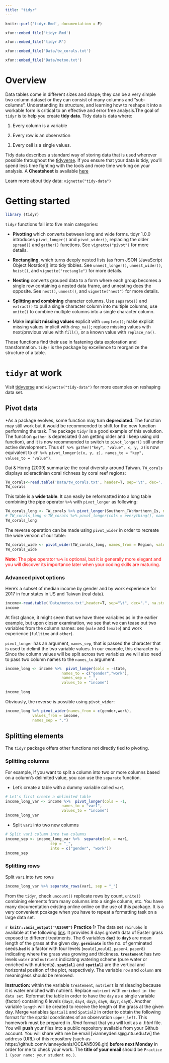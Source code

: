 ```yaml
---
title: "tidyr"
---
```


```r
knitr::purl('tidyr.Rmd', documentation = F)
```


```r
xfun::embed_file('tidyr.Rmd')
```

```r
xfun::embed_file('tidyr.R')
```

```r
xfun::embed_file('Data/tw_corals.txt')
```


```r
xfun::embed_file('Data/metoo.txt')
```

# Overview

Data tables come in different sizes and shape; they can be a very simple two column dataset or they can consist of many columns and “sub-columns”. Understanding its structure, and learning how to reshape it into a workable form is critical to an effective and error free analysis.The goal of `tidyr` is to help you create **tidy data**. Tidy data is data where:

1. Every column is a variable 

2. Every row is an observation

3. Every cell is a single values.

Tidy data describes a standard way of storing data that is used wherever possible throughout the [tidyverse](https://www.tidyverse.org/). If you ensure that your data is tidy, you’ll spend less time fighting with the tools and more time working on your analysis. A **Cheatsheet** is available [here](https://github.com/rstudio/cheatsheets/blob/master/data-import.pdf)

Learn more about tidy data: `vignette("tidy-data")`


# Getting started

```r
library (tidyr)
```

`tidyr` functions fall into five main categories:


- **Pivotting** which converts between long and wide forms. tidyr 1.0.0 introduces `pivot_longer()` and `pivot_wider()`, replacing the older `spread()` and `gather()` functions. See `vignette("pivot")` for more details.

- **Rectangling**, which turns deeply nested lists (as from JSON [JavaScript Object Notation]) into tidy tibbles. See `unnest_longer()`, `unnest_wider()`, `hoist()`, and `vignette("rectangle")` for more details.

- **Nesting** converts grouped data to a form where each group becomes a single row containing a nested data frame, and unnesting does the opposite. See `nest()`, `unnest()`, and `vignette("nest")` for more details.

- **Splitting and combining** character columns. Use `separate()` and `extract()` to pull a single character column into multiple columns; use `unite()` to combine multiple columns into a single character column.

- Make **implicit missing values** explicit with `complete()`; make explicit missing values implicit with `drop_na()`; replace missing values with next/previous value with `fill()`, or a known value with `replace_na()`.


Those functions find their use in fastening  data exploration and transformation.
`tidyr` is the package by excellence to reorganize the structure of a table. 

# `tidyr` at work

Visit [tidyverse](https://www.tidyverse.org/) and `vignette("tidy-data")` for more examples on reshaping data set.  


## Pivot data

*As a package evolves, some function may turn **depreciated**. The function may still work but it would be recommended to shift for the new function performing the task. The package `tidyr` is a good example of this evolution. The function `gather` is depreciated (I am getting older and I keep using old function), and it is now recommended to switch to `pivot_longer()` still under active development. Thus `df %>% gather("key", "value", x, y, z)`is now equivalent to `df %>% pivot_longer(c(x, y, z), names_to = "key", values_to = "value")`.


Dai & Horng (2009) summarize the coral diversity around Taiwan. `TW_corals` displays scleractinian coral richness by coral reef regions:

```r

TW_corals<-read.table('Data/tw_corals.txt', header=T, sep='\t', dec='.') 
TW_corals
```

This table is a **wide table**. It can easily be reformatted into a long table combining the pipe operator `%>%` with `pivot_longer` as following:

```r
TW_corals_long <- TW_corals %>% pivot_longer(Southern_TW:Northern_Is, names_to = "Region", values_to = "Richness")
# TW_corals_long <-TW_corals %>% pivot_longer(cols = everything(), names_to = "Region", values_to = "Richness") 
TW_corals_long 
```

The reverse operation can be made using `pivot_wider` in order to recreate the wide version of our table: 

```r
TW_corals_wide <- pivot_wider(TW_corals_long, names_from = Region, values_from = Richness) 
TW_corals_wide
```

<span style="color: red">**Note**: The pipe operator `%>%` is optional, but it is generally more elegant and you will discover its importance later when your coding skills are maturing.</span>


### Advanced pivot options

Here’s a subset of median income by gender and by work experience for 2017 in four states in US and Taiwan (real data).

```r
income<-read.table('Data/metoo.txt',header=T, sep="\t", dec=".", na.strings = "n/a")
income
```

At first glance, it might seem that we have three variables as in the earlier example, but upon closer examination, we see that we can tease out two variables from the column names: sex (`male` and `female`) and work experience (`fulltime` and `other`).

`pivot_longer` has an argument, `names_sep`, that is passed the character that is used to delimit the two variable values. In our example, this character is `_`. Since the column values will be split across two variables we will also need to pass two column names to the `names_to` argument.

```r
income_long <- income %>%  pivot_longer(cols = -state, 
                         names_to = c("gender","work"), 
                         names_sep = "_", 
                         values_to = "income")
                         
income_long
```

Obviously, the reverse is possible using `pivot_wider`:

```r
income_long %>% pivot_wider(names_from = c(gender,work), 
            values_from = income,
            names_sep = ".")
```

## Splitting elements

The `tidyr` package offers other functions not directly tied to pivoting. 

### Splitting columns

For example, if you want to split a column into two or more columns based on a column’s delimited value, you can use the `separate` function. 

- Let's create a table with a dummy variable called `var1`

```r
# Let's first create a delimited table
income_long_var <- income %>%  pivot_longer(cols = -1, 
                         names_to = "var1", 
                         values_to = "income")
income_long_var
```


- Split `var1` into two new columns

```r
# Split var1 column into two columns
income_sep <- income_long_var %>%  separate(col = var1, 
                    sep = "_", 
                    into = c("gender", "work"))
income_sep
```

### Splitting rows 

Split `var1` into two rows

```r
income_long_var %>% separate_rows(var1, sep = "_")
```

From the `tidyr`, check `uncount()` replicate rows by count, `unite()` combining elements from many columns into a single column, etc.  You have many  documentation existing online online on the use of this package. It is a very convenient pcakage when you have to repeat a formatting task on a large data set.


<p class="alert">
**`r knitr::asis_output("\U26A0")` Practice 1:** The data set `rairuoho` is available at the following [link](https://www.dipintothereef.com/uploads/3/7/3/5/37359245/rairuoho.txt). It provides 8 days growth data of Easter grass exposed to different treatments.
The 6 variables **`day3`** to **`day8`** are mean length of the grass at the given day. **`germinate`** is the no. of germinated seeds.**`bed`** is a factor with four levels (`mould1`,`mould2`, `paper4`, `paper8`) indicating where the grass was growing and thickness. **`treatement`** has two levels `water` and `nutrient` indicating watering scheme (pure water or enriched with nutrients). **`spatial1`** and **`spatial2`** are the vertical and horizontal position of the plot, respectively. The variable `row` and `column` are meaningless should be removed.
</p>


<p class="alert">
**Instruction:** within the variable `treatement`, `nutrient` is misleading because it is water enriched with nutrient. Replace `nutrient` with `enriched in the data set`. Reformat the table in order to have the `day` as a single variable (factor) containing 6 levels (`day3`, `day4`, `day5`, `day6`, `day7`, `day8`). Another variable `length`  will be created to receive the length of the grass at the given day. Merge variables `Spatial1` and `Spatial2` in order to obtain the following format for the spatial coordinates of an observation `upper_left`. This homework must be prepared in *.Rmd* format that you will knit as a *.html* file. You will **push** your files into a public repository available from your Github account. You will share with me be email [vianneydenis@g.ntu.edu.tw] the address (URL) of this repository (such as https://github.com/vianneydenis/OCEAN5098.git) **before next Monday** in order for me to check your work. The **title of your email ** should be `Practice 1 (your name: your student no.)`. 
</p>
